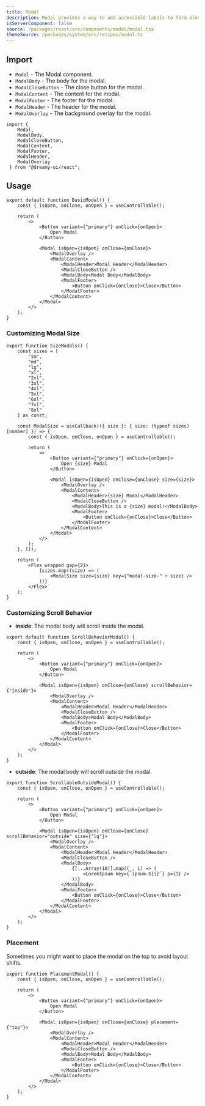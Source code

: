 ```yaml
---
title: Modal
description: Modal provides a way to add accessible labels to form elements.
isServerComponent: false
source: /packages/react/src/components/modal/modal.tsx
themeSource: /packages/system/src/recipes/modal.ts
---
```


## Import

- `Modal` - The Modal component.
- `ModalBody` - The body for the modal.
- `ModalCloseButton` - The close button for the modal.
- `ModalContent` - The content for the modal.
- `ModalFooter` - The footer for the modal.
- `ModalHeader` - The header for the modal.
- `ModalOverlay` - The background overlay for the modal.

```tsx
import { 
	Modal,
	ModalBody,
	ModalCloseButton,
	ModalContent,
	ModalFooter,
	ModalHeader,
	ModalOverlay
 } from "@dreamy-ui/react";
```

## Usage

<Wrapper>
	<BasicModal />
</Wrapper>

```tsx
export default function BasicModal() {
    const { isOpen, onClose, onOpen } = useControllable();

    return (
        <>
            <Button variant={"primary"} onClick={onOpen}>
                Open Modal
            </Button>

            <Modal isOpen={isOpen} onClose={onClose}>
                <ModalOverlay />
                <ModalContent>
                    <ModalHeader>Modal Header</ModalHeader>
                    <ModalCloseButton />
                    <ModalBody>Modal Body</ModalBody>
                    <ModalFooter>
                        <Button onClick={onClose}>Close</Button>
                    </ModalFooter>
                </ModalContent>
            </Modal>
        </>
    );
}
```

### Customizing Modal Size

<Wrapper>
	<SizeModals />
</Wrapper>

```tsx
export function SizeModals() {
    const sizes = [
        "sm",
        "md",
        "lg",
        "xl",
        "2xl",
        "3xl",
        "4xl",
        "5xl",
        "6xl",
        "7xl",
        "8xl"
    ] as const;

    const ModalSize = useCallback(({ size }: { size: (typeof sizes)[number] }) => {
        const { isOpen, onClose, onOpen } = useControllable();

        return (
            <>
                <Button variant={"primary"} onClick={onOpen}>
                    Open {size} Modal
                </Button>

                <Modal isOpen={isOpen} onClose={onClose} size={size}>
                    <ModalOverlay />
                    <ModalContent>
                        <ModalHeader>{size} Modal</ModalHeader>
                        <ModalCloseButton />
                        <ModalBody>This is a {size} modal!</ModalBody>
                        <ModalFooter>
                            <Button onClick={onClose}>Close</Button>
                        </ModalFooter>
                    </ModalContent>
                </Modal>
            </>
        );
    }, []);

    return (
        <Flex wrapped gap={2}>
            {sizes.map((size) => (
                <ModalSize size={size} key={"modal-size-" + size} />
            ))}
        </Flex>
    );
}
```

### Customizing Scroll Behavior

- **inside**: The modal body will scroll inside the modal.

<Wrapper>
	<ScrollableInsideModal />
</Wrapper>

```tsx
export default function ScrollBehaviorModal() {
	const { isOpen, onClose, onOpen } = useControllable();

	return (
		<>
			<Button variant={"primary"} onClick={onOpen}>
				Open Modal
			</Button>

			<Modal isOpen={isOpen} onClose={onClose} scrollBehavior={"inside"}>
				<ModalOverlay />
				<ModalContent>
					<ModalHeader>Modal Header</ModalHeader>
					<ModalCloseButton />
					<ModalBody>Modal Body</ModalBody>
					<ModalFooter>
						<Button onClick={onClose}>Close</Button>
					</ModalFooter>
				</ModalContent>
			</Modal>
		</>
	);
}
```

- **outside**: The modal body will scroll outside the modal.

<Wrapper>
	<ScrollableOutsideModal />
</Wrapper>

```tsx
export function ScrollableOutsideModal() {
    const { isOpen, onClose, onOpen } = useControllable();

    return (
        <>
            <Button variant={"primary"} onClick={onOpen}>
                Open Modal
            </Button>

            <Modal isOpen={isOpen} onClose={onClose} scrollBehavior="outside" size={"lg"}>
                <ModalOverlay />
                <ModalContent>
                    <ModalHeader>Modal Header</ModalHeader>
                    <ModalCloseButton />
                    <ModalBody>
                        {[...Array(10)].map((_, i) => (
                            <LoremIpsum key={`ipsum-${i}`} p={1} />
                        ))}
                    </ModalBody>
                    <ModalFooter>
                        <Button onClick={onClose}>Close</Button>
                    </ModalFooter>
                </ModalContent>
            </Modal>
        </>
    );
}
```

### Placement

Sometimes you might want to place the modal on the top to avoid layout shifts.

<Wrapper>
	<PlacementModal />
</Wrapper>

```tsx
export function PlacementModal() {
    const { isOpen, onClose, onOpen } = useControllable();

    return (
        <>
            <Button variant={"primary"} onClick={onOpen}>
                Open Modal
            </Button>

            <Modal isOpen={isOpen} onClose={onClose} placement={"top"}>
                <ModalOverlay />
                <ModalContent>
                    <ModalHeader>Modal Header</ModalHeader>
                    <ModalCloseButton />
                    <ModalBody>Modal Body</ModalBody>
                    <ModalFooter>
                        <Button onClick={onClose}>Close</Button>
                    </ModalFooter>
                </ModalContent>
            </Modal>
        </>
    );
}
```